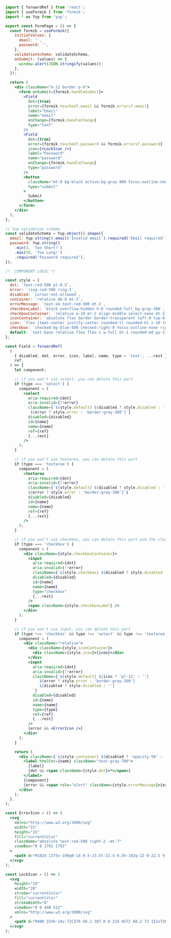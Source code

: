 ```jsx
import { forwardRef } from 'react';
import { useFormik } from 'formik';
import * as Yup from 'yup';

export const FormPage = () => {
  const formik = useFormik({
    initialValues: {
      email: '',
      password: '',
    },
    validationSchema: validateSchema,
    onSubmit: (values) => {
      window.alert(JSON.stringify(values));
    },
  });

  return (
    <div className="m-12 border p-6">
      <form onSubmit={formik.handleSubmit}>
        <Field
          dot={true}
          error={formik.touched?.email && formik.errors?.email}
          label="Email"
          name="email"
          onChange={formik.handleChange}
          type="text"
        />
        <Field
          dot={true}
          error={formik.touched?.password && formik.errors?.password}
          icon={<LockIcon />}
          label="Password"
          name="password"
          onChange={formik.handleChange}
          type="password"
        />
        <button
          className="mt-8 bg-black active:bg-gray-900 focus:outline-none text-white rounded px-4 py-1"
          type="submit"
        >
          Submit
        </button>
      </form>
    </div>
  );
};

// Yup validation schema
const validateSchema = Yup.object().shape({
  email: Yup.string().email('Invalid email').required('Email required'),
  password: Yup.string()
    .min(3, 'Too Short!')
    .max(50, 'Too Long!')
    .required('Password required'),
});

/*  COMPONENT LOGIC */

const style = {
  dot: `text-red-500 pl-0.5`,
  error: `ring-red-500 ring-1`,
  disabled: `cursor-not-allowed`,
  container: `relative mb-6 mt-3`,
  errorMessage: `text-sm text-red-500 mt-2`,
  checkboxLabel: `block overflow-hidden h-6 rounded-full bg-gray-300`,
  checkboxContainer: `relative w-10 mr-2 align-middle select-none mt-2`,
  iconContainer: `absolute flex border border-transparent left-0 top-0 h-full w-10`,
  icon: `flex items-center justify-center rounded-tl rounded-bl z-10 text-gray-400 text-lg h-full w-full`,
  checkbox: `checked:bg-blue-500 checked:right-0 focus:outline-none right-4 duration-200 ease-in absolute block w-6 h-6 rounded-full bg-white border-4 appearance-none cursor-pointer`,
  default: `text-base relative flex flex-1 w-full mt-1 rounded-md py-2 px-4 bg-white text-gray-700 placeholder-gray-400 text-base focus:outline-none focus:ring-1 focus:border-transparent border border-transparent`,
};

const Field = forwardRef(
  (
    { disabled, dot, error, icon, label, name, type = 'text', ...rest },
    ref,
  ) => {
    let component;

    // if you won't use select, you can delete this part
    if (type === 'select') {
      component = (
        <select
          aria-required={dot}
          aria-invalid={!!error}
          className={`${style.default} ${disabled ? style.disabled : ''}
           ${error ? style.error : 'border-gray-300'}`}
          disabled={disabled}
          id={name}
          name={name}
          ref={ref}
          {...rest}
        />
      );
    }

    // if you won't use textarea, you can delete this part
    if (type === 'textarea') {
      component = (
        <textarea
          aria-required={dot}
          aria-invalid={!!error}
          className={`${style.default} ${disabled ? style.disabled : ''}
          ${error ? style.error : 'border-gray-300'}`}
          disabled={disabled}
          id={name}
          name={name}
          ref={ref}
          {...rest}
        />
      );
    }

    // if you won't use checkbox, you can delete this part and the classes checkbox, checkboxContainer and checkboxLabel
    if (type === 'checkbox') {
      component = (
        <div className={style.checkboxContainer}>
          <input
            aria-required={dot}
            aria-invalid={!!error}
            className={`${style.checkbox} ${disabled ? style.disabled : ''}`}
            disabled={disabled}
            id={name}
            name={name}
            type="checkbox"
            {...rest}
          />
          <span className={style.checkboxLabel} />
        </div>
      );
    }

    // if you won't use input, you can delete this part
    if (type !== 'checkbox' && type !== 'select' && type !== 'textarea') {
      component = (
        <div className="relative">
          <div className={style.iconContainer}>
            <div className={style.icon}>{icon}</div>
          </div>
          <input
            aria-required={dot}
            aria-invalid={!!error}
            className={`${style.default} ${icon ? 'pl-12' : ''}
               ${error ? style.error : 'border-gray-300'}
               ${disabled ? style.disabled : ''}
            `}
            disabled={disabled}
            id={name}
            name={name}
            type={type}
            ref={ref}
            {...rest}
          />
          {error && <ErrorIcon />}
        </div>
      );
    }

    return (
      <div className={`${style.container} ${disabled ? 'opacity-50' : ''}`}>
        <label htmlFor={name} className="text-gray-700">
          {label}
          {dot && <span className={style.dot}>*</span>}
        </label>
        {component}
        {error && <span role="alert" className={style.errorMessage}>{error}</span>}
      </div>
    );
  },
);

const ErrorIcon = () => (
  <svg
    xmlns="http://www.w3.org/2000/svg"
    width="15"
    height="15"
    fill="currentColor"
    className="absolute text-red-500 right-2 -mt-7"
    viewBox="0 0 1792 1792"
  >
    <path d="M1024 1375v-190q0-14-9.5-23.5t-22.5-9.5h-192q-13 0-22.5 9.5t-9.5 23.5v190q0 14 9.5 23.5t22.5 9.5h192q13 0 22.5-9.5t9.5-23.5zm-2-374l18-459q0-12-10-19-13-11-24-11h-220q-11 0-24 11-10 7-10 21l17 457q0 10 10 16.5t24 6.5h185q14 0 23.5-6.5t10.5-16.5zm-14-934l768 1408q35 63-2 126-17 29-46.5 46t-63.5 17h-1536q-34 0-63.5-17t-46.5-46q-37-63-2-126l768-1408q17-31 47-49t65-18 65 18 47 49z" />
  </svg>
);

const LockIcon = () => (
  <svg
    height="20"
    width="20"
    stroke="currentColor"
    fill="currentColor"
    strokeWidth="0"
    viewBox="0 0 448 512"
    xmlns="http://www.w3.org/2000/svg"
  >
    <path d="M400 224h-24v-72C376 68.2 307.8 0 224 0S72 68.2 72 152v72H48c-26.5 0-48 21.5-48 48v192c0 26.5 21.5 48 48 48h352c26.5 0 48-21.5 48-48V272c0-26.5-21.5-48-48-48zm-104 0H152v-72c0-39.7 32.3-72 72-72s72 32.3 72 72v72z" />
  </svg>
);
```
